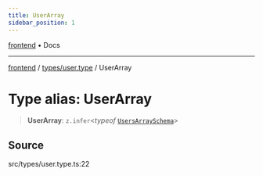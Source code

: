 ```yaml
---
title: UserArray
sidebar_position: 1
---
```


[frontend](../../..) • Docs

***

[frontend](../../..) / [types/user.type](..) / UserArray

# Type alias: UserArray

> **UserArray**: `z.infer`\<*typeof* [`UsersArraySchema`](../variables/UsersArraySchema)\>

## Source

src/types/user.type.ts:22
